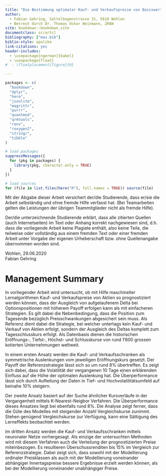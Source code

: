 ```yaml
---
title: "Die Bestimmung optimaler Kauf- und Verkaufspreise von Basiswerten zur Wahrung der täglichen Delta-Neutralität beim Handel von Aktienoptionen mit Hilfe verschiedener Machine Learning Methoden"
author: 
  - Fabian Gehring, Sattelbogenstrasse 31, 5610 Wohlen
  - Betreut durch Dr. Thomas Oskar Weinmann, ZHAW
site: bookdown::bookdown_site
documentclass: scrartcl
bibliography: ["mas.bib"]
biblio-style: apalike
link-citations: yes
header-includes:
  - \usepackage[ngerman]{babel}
  - \usepackage{float}
#  - \floatplacement{figure}{H} 

---
```



```r
packages <- c(
  "bookdown",
  "dplyr",
  "here",
  "jsonlite",
  "magrittr",
  "purrr",
  "quantmod",
  "qrmtools",
  "renv",
  "roxygen2",
  "stringr",
  "tibble"
)

# load packages
suppressMessages({
  for (pkg in packages) {
    library(pkg, character.only = TRUE)
  }
})

# load sources
for (file in list.files(here("R"), full.names = TRUE)) source(file)
```

\newpage
\section*{Selbständigkeitserklärung}

Mit der Abgabe dieser Arbeit versichert der/die Studierende, dass er/sie die Arbeit selbständig und ohne fremde Hilfe verfasst hat. (Bei Teamarbeiten gelten die Leistungen der übrigen Teammitglieder nicht als fremde Hilfe).

Der/die unterzeichnende Studierende erklärt, dass alle zitierten Quellen (auch Internetseiten) im Text oder Anhang korrekt nachgewiesen sind, d.h. dass die vorliegende Arbeit keine Plagiate enthält, also keine Teile, die teilweise oder vollständig aus einem fremden Text oder einer fremden Arbeit unter Vorgabe der eigenen Urheberschaft bzw. ohne Quellenangabe übernommen worden sind.
\vspace*{0.4cm}

Wohlen, 29.06.2020  
Fabian Gehring


\newpage

# Management Summary {-#summary}

In vorliegender Arbeit wird untersucht, ob mit Hilfe maschineller Lernalgorithmen Kauf- und Verkaufspreise von Aktien so prognostiziert werden können, dass der Ausgleich von aufgelaufenem Delta bei Optionspositionen mit höherem Payoff erfolgen kann als mit einfacheren Strategien. Es gilt dabei die Nebenbedingung, dass die Position zum Tagesende bezüglich Preisschwankungen abgesichert sein muss. Als Referenz dient dabei die Strategie, bei welcher untertags kein Kauf- und Verkauf von Aktien erfolgt, sondern der Ausgleich des Deltas komplett zum Tagesschlusskurs erfolgt.
Als Datenbasis dienen die historischen Eröffnungs-, Tiefst-, Höchst- und Schlusskurse von rund 1'600 grossen kotierten Unternehmungen weltweit. 

In einem ersten Ansatz werden die Kauf- und Verkaufsschranken als symmetrische Auslenkungen vom jeweiligen Eröffnungskurs gesetzt. Der Payoff der Referenzstrategie lässt sich so um rund 8% übertreffen. Es zeigt sich dabei, dass die Volatilität der vergangenen 10 Tage einen erklärenden Einfluss auf die Höhe der optimalen Auslenkung hat. Die Überperformance lässt sich durch Aufteilung der Daten in Tief- und Hochvolatilitätsumfeld auf beinahe 10% steigern.

Der zweite Ansatz basiert auf der Suche ähnlicher Kursverläufe in der Vergangenheit mittels K-Nearest-Neigbor Verfahren. Die Überperformance dieses Ansatzes liegt bei ebenfalls rund 8%. Die Analyse zeigt ferner, dass die Güte des Modelles mit steigender Anzahl Vergleichskurse zunimmt. Stehen genügend Vergleichskurse zur Verfügung, kann eine Sättigung des Lerneffekts beobachtet werden.

Im dritten Ansatz werden die Kauf- und Verkaufsschranken mittels neuronaler Netze vorhergesagt. Als einzige der untersuchten Methoden wird mit diesem Verfahren auch die Verteilung der prognostizierten Preise miteinbezogen. Es resultieren Überschussrenditen bis 15% im Vergleich zur Referenzstrategie. Dabei zeigt sich, dass sowohl mit der Modellierung ordinaler Preisklassen als auch mit der Modellierung voneinander abhängiger Innertagspreise bessere Ergebnisse erzielt werden können, als bei der Modellierung voneinander unabhängiger Preise.

